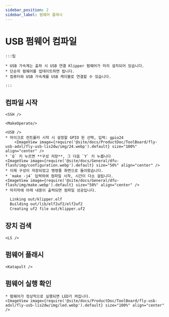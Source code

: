 ```yaml
---
sidebar_position: 2
sidebar_label: 펌웨어 플래시
---
```




# USB 펌웨어 컴파일

    :::팁

    * USB 가속계는 출하 시 USB 연결 Klipper 펌웨어가 미리 설치되어 있습니다.
    * 단순히 펌웨어를 업데이트하면 됩니다.
    * 컴퓨터와 USB 가속계를 USB 케이블로 연결할 수 있습니다.

    :::

## 컴파일 시작

    <SSH />

    <MakeOperate/>

    <USB />
    * 마이크로 컨트롤러 시작 시 설정할 GPIO 핀 선택, 입력: gpio24
        <ImageView image={require('@site/docs/ProductDoc/ToolBoard/fly-usb-adxl/fly-usb-lis2dw/img/24.webp').default} size="100%" align="center" />
    * `Q` 키 누르면 **구성 저장**, 그 다음 `Y` 키 누릅니다
    <ImageView image={require('@site/docs/General/dfu-flash/img/configuration.webp').default} size="50%" align="center" />
    * 이제 구성이 저장되었고 명령줄 화면으로 돌아왔습니다.
    * `make -j4` 입력하여 컴파일 시작, 시간이 다소 걸립니다.
    <ImageView image={require('@site/docs/General/dfu-flash/img/make.webp').default} size="50%" align="center" />
    * 마지막에 아래 내용이 출력되면 컴파일 성공입니다.

```bash
  Linking out/klipper.elf
  Building out/lib/elf2uf2/elf2uf2
  Creating uf2 file out/klipper.uf2
```

## 장치 검색

    <LS />


## 펌웨어 플래시

    <Katapult />


## 펌웨어 실행 확인

    * 펌웨어가 정상적으로 실행되면 LED가 켜집니다.
    <ImageView image={require('@site/docs/ProductDoc/ToolBoard/fly-usb-adxl/fly-usb-lis2dw/img/led.webp').default} size="100%" align="center" />

